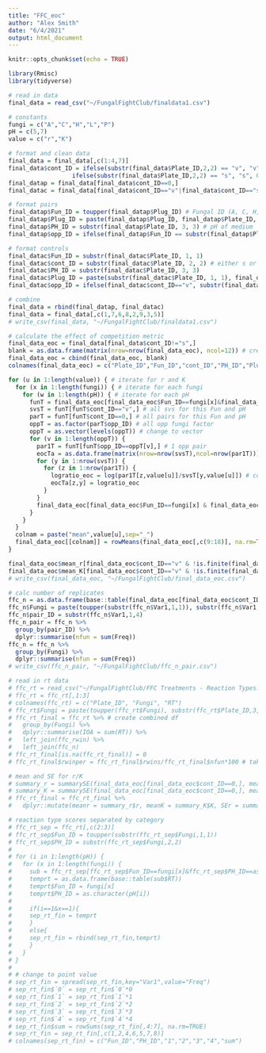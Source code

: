 ```yaml
---
title: "FFC_eoc"
author: "Alex Smith"
date: "6/4/2021"
output: html_document
---
```


```r
knitr::opts_chunk$set(echo = TRUE)

library(Rmisc)
library(tidyverse)

# read in data
final_data = read_csv("~/FungalFightClub/finaldata1.csv")

# constants
fungi = c("A","C","H","L","P")
pH = c(5,7)
value = c("r","K")
```

```r
# format and clean data
final_data = final_data[,c(1:4,7)]
final_data$cont_ID = ifelse(substr(final_data$Plate_ID,2,2) == "v", "v",
                  ifelse(substr(final_data$Plate_ID,2,2) == "s", "s", 0)) # v for svs control, s for single control, 0 for pair
final_datap = final_data[final_data$cont_ID==0,]
final_datac = final_data[final_data$cont_ID=="v"|final_data$cont_ID=="s",]

# format pairs
final_datap$Fun_ID = toupper(final_datap$Plug_ID) # Fungal ID (A, C, H, L, or P)
final_datap$Plug_ID = paste(final_datap$Plug_ID, final_datap$Plate_ID, sep = "") # For pair plates, ID of plug
final_datap$PH_ID = substr(final_datap$Plate_ID, 3, 3) # pH of medium
final_datap$opp_ID = ifelse(final_datap$Fun_ID == substr(final_datap$Plate_ID, 1, 1), substr(final_datap$Plate_ID, 2, 2), substr(final_datap$Plate_ID, 1, 1)) # For pair plates, ID of opponent plug

# format controls
final_datac$Fun_ID = substr(final_datac$Plate_ID, 1, 1)
final_datac$cont_ID = substr(final_datac$Plate_ID, 2, 2) # either s or v
final_datac$PH_ID = substr(final_datac$Plate_ID, 3, 3)
final_datac$Plug_ID = paste(substr(final_datac$Plate_ID, 1, 1), final_datac$Plate_ID, sep = "")
final_datac$opp_ID = ifelse(final_datac$cont_ID=="v", substr(final_datac$Plate_ID, 1, 1), "N") # v for svs and N for none

# combine
final_data = rbind(final_datap, final_datac)
final_data = final_data[,c(1,7,6,8,2,9,3,5)]
# write_csv(final_data, "~/FungalFightClub/finaldata1.csv")
```

```r
# calculate the effect of competition metric
final_data_eoc = final_data[final_data$cont_ID!="s",]
blank = as.data.frame(matrix(nrow=nrow(final_data_eoc), ncol=12)) # create blank matrix for eoc calc
final_data_eoc = cbind(final_data_eoc, blank)
colnames(final_data_eoc) = c("Plate_ID","Fun_ID","cont_ID","PH_ID","Plug_ID","opp_ID","r","K","01","02","03","04","05","06","07","08","09","10","mean_r","mean_K")

for (u in 1:length(value)) { # iterate for r and K
  for (x in 1:length(fungi)) { # iterate for each fungi
    for (w in 1:length(pH)) { # iterate for each pH
      funT = final_data_eoc[final_data_eoc$Fun_ID==fungi[x]&final_data_eoc$PH_ID==pH[w],] # this Fun and pH
      svsT = funT[funT$cont_ID=="v",] # all svs for this Fun and pH
      parT = funT[funT$cont_ID==0,] # all pairs for this Fun and pH
      oppT = as.factor(parT$opp_ID) # all opp fungi factor
      oppT = as.vector(levels(oppT)) # change to vector
      for (v in 1:length(oppT)) {
        par1T = funT[funT$opp_ID==oppT[v],] # 1 opp pair
        eocTa = as.data.frame(matrix(nrow=nrow(svsT),ncol=nrow(par1T))) # matrix rows = svs, cols = 1 opp pair
        for (y in 1:nrow(svsT)) {
          for (z in 1:nrow(par1T)) {
            logratio_eoc = log(par1T[z,value[u]]/svsT[y,value[u]]) # compute eoc
            eocTa[z,y] = logratio_eoc 
          }
        }
        final_data_eoc[final_data_eoc$Fun_ID==fungi[x] & final_data_eoc$PH_ID==pH[w] & final_data_eoc$opp_ID==oppT[v],c(9:18)] <- eocTa # store values in parent df
      }
    }
  }
  colnam = paste("mean",value[u],sep="_")
  final_data_eoc[[colnam]] = rowMeans(final_data_eoc[,c(9:18)], na.rm=TRUE) # compute ave eoc for each svs
}

final_data_eoc$mean_r[final_data_eoc$cont_ID=="v" & !is.finite(final_data_eoc$mean_r)] = NA # no NaN values
final_data_eoc$mean_K[final_data_eoc$cont_ID=="v" & !is.finite(final_data_eoc$mean_K)] = NA # no NaN values
# write_csv(final_data_eoc, "~/FungalFightClub/final_data_eoc.csv")
```

```r
# calc number of replicates
ffc_n = as.data.frame(base::table(final_data_eoc[final_data_eoc$cont_ID==0, "Plug_ID"]))
ffc_n$Fungi = paste(toupper(substr(ffc_n$Var1,1,1)), substr(ffc_n$Var1,4,4), sep="") 
ffc_n$pair_ID = substr(ffc_n$Var1,1,4)
ffc_n_pair = ffc_n %>% 
  group_by(pair_ID) %>% 
  dplyr::summarise(nfun = sum(Freq))
ffc_n = ffc_n %>% 
  group_by(Fungi) %>% 
  dplyr::summarise(nfun = sum(Freq))
# write_csv(ffc_n_pair, "~/FungalFightClub/ffc_n_pair.csv")
```

```r
# read in rt data
# ffc_rt = read_csv("~/FungalFightClub/FFC Treatments - Reaction Types.csv")
# ffc_rt = ffc_rt[,1:3]
# colnames(ffc_rt) = c("Plate_ID", "Fungi", "RT")
# ffc_rt$Fungi = paste(toupper(ffc_rt$Fungi), substr(ffc_rt$Plate_ID,3,3), sep="")
# ffc_rt_final = ffc_rt %>% # create combined df
#   group_by(Fungi) %>% 
#   dplyr::summarise(IOA = sum(RT)) %>% 
#   left_join(ffc_rwin) %>% 
#   left_join(ffc_n)
# ffc_rt_final[is.na(ffc_rt_final)] = 0
# ffc_rt_final$rwinper = ffc_rt_final$rwins/ffc_rt_final$nfun*100 # take into account replicate number

# mean and SE for r/K
# summary_r = summarySE(final_data_eoc[final_data_eoc$cont_ID==0,], measurevar = "r", groupvars = c("Fun_ID","PH_ID"), na.rm=TRUE)
# summary_K = summarySE(final_data_eoc[final_data_eoc$cont_ID==0,], measurevar = "K", groupvars = c("Fun_ID","PH_ID"), na.rm=TRUE)
# ffc_rt_final = ffc_rt_final %>% 
#   dplyr::mutate(meanr = summary_r$r, meanK = summary_K$K, SEr = summary_r$se, SEK = summary_K$se)

# reaction type scores separated by category
# ffc_rt_sep = ffc_rt[,c(2:3)]
# ffc_rt_sep$Fun_ID = toupper(substr(ffc_rt_sep$Fungi,1,1))
# ffc_rt_sep$PH_ID = substr(ffc_rt_sep$Fungi,2,2)
# 
# for (i in 1:length(pH)) {
#   for (x in 1:length(fungi)) {
#     sub = ffc_rt_sep[ffc_rt_sep$Fun_ID==fungi[x]&ffc_rt_sep$PH_ID==as.character(pH[i]),]
#     temprt = as.data.frame(base::table(sub$RT))
#     temprt$Fun_ID = fungi[x]
#     temprt$PH_ID = as.character(pH[i])
#     
#     if(i==1&x==1){
#     sep_rt_fin = temprt
#     }
#     else{
#     sep_rt_fin = rbind(sep_rt_fin,temprt)
#     }
#   }
# }
# 
# # change to point value
# sep_rt_fin = spread(sep_rt_fin,key="Var1",value="Freq")
# sep_rt_fin$`0` = sep_rt_fin$`0`*0
# sep_rt_fin$`1` = sep_rt_fin$`1`*1
# sep_rt_fin$`2` = sep_rt_fin$`2`*2
# sep_rt_fin$`3` = sep_rt_fin$`3`*3
# sep_rt_fin$`4` = sep_rt_fin$`4`*4
# sep_rt_fin$sum = rowSums(sep_rt_fin[,4:7], na.rm=TRUE)
# sep_rt_fin = sep_rt_fin[,c(1,2,4,6,5,7,8)]
# colnames(sep_rt_fin) = c("Fun_ID","PH_ID","1","2","3","4","sum")
```

